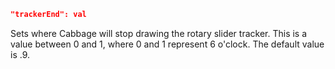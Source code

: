 ```json
"trackerEnd": val
```
Sets where Cabbage will stop drawing the rotary slider tracker. This is a value between 0 and 1, where 0 and 1 represent 6 o'clock. The default value is .9.
